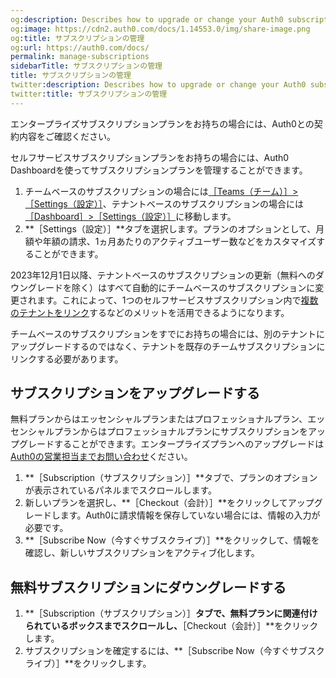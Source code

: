 ```yaml
---
og:description: Describes how to upgrade or change your Auth0 subscription.
og:image: https://cdn2.auth0.com/docs/1.14553.0/img/share-image.png
og:title: サブスクリプションの管理
og:url: https://auth0.com/docs/
permalink: manage-subscriptions
sidebarTitle: サブスクリプションの管理
title: サブスクリプションの管理
twitter:description: Describes how to upgrade or change your Auth0 subscription.
twitter:title: サブスクリプションの管理
---
```


エンタープライズサブスクリプションプランをお持ちの場合には、Auth0との契約内容をご確認ください。

セルフサービスサブスクリプションプランをお持ちの場合には、Auth0 Dashboardを使ってサブスクリプションプランを管理することができます。

1. チームベースのサブスクリプションの場合には[［Teams（チーム）］>［Settings（設定）］](https://accounts.auth0.com)、テナントベースのサブスクリプションの場合には[［Dashboard］>［Settings（設定）］](%24%7Bmanage_url%7D/#/tenant/general)に移動します。
2. **［Settings（設定）］**タブを選択します。プランのオプションとして、月額や年額の請求、1ヵ月あたりのアクティブユーザー数などをカスタマイズすることができます。

2023年12月1日以降、テナントベースのサブスクリプションの更新（無料へのダウングレードを除く）はすべて自動的にチームベースのサブスクリプションに変更されます。これによって、1つのセルフサービスサブスクリプション内で[複数のテナントをリンク](/auth0-teams/tenant-management)するなどのメリットを活用できるようになります。

チームベースのサブスクリプションをすでにお持ちの場合には、別のテナントにアップグレードするのではなく、テナントを既存のチームサブスクリプションにリンクする必要があります。

## サブスクリプションをアップグレードする

無料プランからはエッセンシャルプランまたはプロフェッショナルプラン、エッセンシャルプランからはプロフェッショナルプランにサブスクリプションをアップグレードすることができます。エンタープライズプランへのアップグレードは[Auth0の営業担当までお問い合わせ](https://auth0.com/get-started?place=header&type=button&text=talk%20to%20sales)ください。

1. **［Subscription（サブスクリプション）］**タブで、プランのオプションが表示されているパネルまでスクロールします。
2. 新しいプランを選択し、**［Checkout（会計）］**をクリックしてアップグレードします。Auth0に請求情報を保存していない場合には、情報の入力が必要です。
3. **［Subscribe Now（今すぐサブスクライブ）］**をクリックして、情報を確認し、新しいサブスクリプションをアクティブ化します。

## 無料サブスクリプションにダウングレードする

1. **［Subscription（サブスクリプション）］**タブで、無料プランに関連付けられているボックスまでスクロールし、**［Checkout（会計）］**をクリックします。
2. サブスクリプションを確定するには、**［Subscribe Now（今すぐサブスクライブ）］**をクリックします。